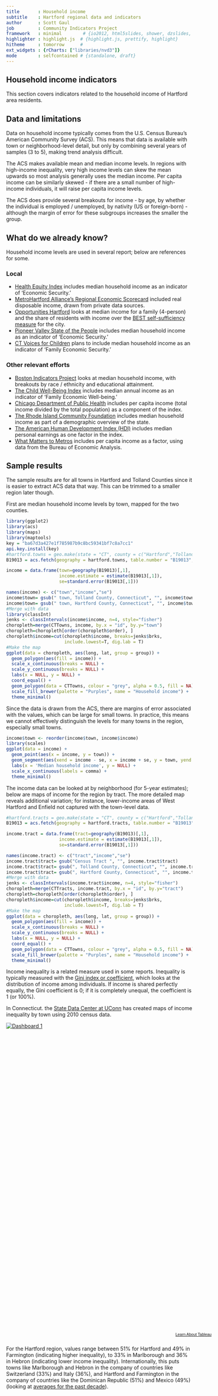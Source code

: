 ```yaml
---
title       : Household income
subtitle    : Hartford regional data and indicators
author      : Scott Gaul
job         : Community Indicators Project
framework   : minimal        # {io2012, html5slides, shower, dzslides, ...}
highlighter : highlight.js  # {highlight.js, prettify, highlight}
hitheme     : tomorrow      # 
ext_widgets : {rCharts: ["libraries/nvd3"]} 
mode        : selfcontained # {standalone, draft}
---
```


## Household income indicators

This section covers indicators related to the household income of Hartford area residents. 

## Data and limitations

Data on household income typically comes from the U.S. Census Bureau's American Community Survey (ACS). This means that data is available with town or neighborhood-level detail, but only by combining several years of samples (3 to 5), making trend analysis difficult. 

The ACS makes available mean and median income levels. In regions with high-income inequality, very high income levels can skew the mean upwards so most analysis generally uses the median income. Per capita income can be similarly skewed - if there are a small number of high-income individuals, it will raise per capita income levels. 

The ACS does provide several breakouts for income - by age, by whether the individual is employed / unemployed, by nativity (US or foreign-born) - although the margin of error for these subgroups increases the smaller the group. 

## What do we already know?

Household income levels are used in several report; below are references for some. 

### Local

* [Health Equity Index](http://www.cadh.org/health-equity/health-equity-index.html) includes median household income as an indicator of 'Economic Security.'  
* [MetroHartford Alliance's Regional Economic Scorecard](http://www.metrohartford.com/economic-development/regional-data) included real disposable income, drawn from private data sources.
* [Opportunities Hartford](http://www.cahs.org/programs-opportunitieshartford.asp) looks at median income for a family (4-person) and the share of residents with income over the [BEST self-sufficiency measure](http://ctpcsw.com/basic-economic-security-tables/) for the city.
* [Pioneer Valley State of the People](http://pvpc.org/resources/datastats/state-of-people/stateofthepeople2013.pdf) includes median household income as an indicator of 'Economic Security.'
* [CT Voices for Children](http://www.ctvoices.org/) plans to include median household income as an indicator of 'Family Economic Security.'

### Other relevant efforts

* [Boston Indicators Project](http://www.bostonindicators.org/) looks at median household income, with breakouts by race / ethnicity and educational attainment. 
* [The Child Well-Being Index](http://fcd-us.org/our-work/child-well-being-index-cwi) includes median annual income as an indicator of 'Family Economic Well-being.'
* [Chicago Department of Public Health](https://data.cityofchicago.org/Health-Human-Services/hardship-index/792q-4jtu) includes per capita income (total income divided by the total population) as a component of the index.
* [The Rhode Island Community Foundation](http://www.rifoundation.org/CommunityLeadership/CommunityDashboard/tabid/1157/Default.aspx) includes median household income as part of a demographic overview of the state. 
* [The American Human Development Index (HDI)](http://www.measureofamerica.org/human-development/) includes median personal earnings as one factor in the index. 
* [What Matters to Metros](http://www.futurefundneo.org/whatmatters) includes per capita income as a factor, using data from the Bureau of Economic Analysis.

## Sample results

The sample results are for all towns in Hartford and Tolland Counties since it is easier to extract ACS data that way. This can be trimmed to a smaller region later though. 

First are median household income levels by town, mapped for the two counties.

```r
library(ggplot2)
library(acs)
library(maps)
library(maptools)
key = "ba67d3a427e1f785987b9c8bc59341bf7c8a7cc1"
api.key.install(key)
#hartford.towns = geo.make(state = "CT", county = c("Hartford","Tolland"), county.subdivision = "*", check = T)
B19013 = acs.fetch(geography = hartford.towns, table.number = "B19013", col.names = "pretty")

income = data.frame(town=geography(B19013)[,1],
                    income.estimate = estimate(B19013[,1]),
                    se=standard.error(B19013[,1]))

names(income) <- c("town","income","se")
income$town= gsub(" town, Tolland County, Connecticut", "", income$town)
income$town= gsub(" town, Hartford County, Connecticut", "", income$town)
#Merge with data
library(classInt)
jenks <- classIntervals(income$income, n=4, style="fisher")
choropleth=merge(CTTowns, income, by.x = "id", by.y="town")
choropleth=choropleth[order(choropleth$order), ]
choropleth$income=cut(choropleth$income, breaks=jenks$brks, 
                      include.lowest=T, dig.lab = T)
#Make the map
ggplot(data = choropleth, aes(long, lat, group = group)) +
  geom_polygon(aes(fill = income)) + 
  scale_x_continuous(breaks = NULL) +
  scale_y_continuous(breaks = NULL) +
  labs(x = NULL, y = NULL) + 
  coord_equal() +
  geom_polygon(data = CTTowns, colour = "grey", alpha = 0.5, fill = NA) +
  scale_fill_brewer(palette = "Purples", name = "Household income") +
  theme_minimal()
```

Since the data is drawn from the ACS, there are margins of error associated with the values, which can be large for small towns. In practice, this means we cannot effectively distinguish the levels for many towns in the region, especially small towns. 

```r
income$town <- reorder(income$town, income$income)
library(scales)
ggplot(data = income) + 
  geom_point(aes(x = income, y = town)) + 
  geom_segment(aes(xend = income - se, x = income + se, y = town, yend = town), colour = "grey") + 
  labs(x = 'Median household income', y = NULL) + 
  scale_x_continuous(labels = comma) + 
  theme_minimal()
```

The income data can be looked at by neighborhood (for 5-year estimates); below are maps of income for the region by tract. The more detailed map reveals additional variation; for instance, lower-income areas of West Hartford and Enfield not captured with the town-level data. 

```r
#hartford.tracts = geo.make(state = "CT", county = c("Hartford","Tolland"), tract = "*", check = T)
B19013 = acs.fetch(geography = hartford.tracts, table.number = "B19013", col.names = "pretty")

income.tract = data.frame(tract=geography(B19013)[,1],
                    income.estimate = estimate(B19013[,1]),
                    se=standard.error(B19013[,1]))

names(income.tract) <- c("tract","income","se")
income.tract$tract= gsub("Census Tract ", "", income.tract$tract)
income.tract$tract= gsub(", Tolland County, Connecticut", "", income.tract$tract)
income.tract$tract= gsub(", Hartford County, Connecticut", "", income.tract$tract)
#Merge with data
jenks <- classIntervals(income.tract$income, n=4, style="fisher")
choropleth=merge(CTTracts, income.tract, by.x = "id", by.y="tract")
choropleth=choropleth[order(choropleth$order), ]
choropleth$income=cut(choropleth$income, breaks=jenks$brks, 
                      include.lowest=T, dig.lab = T)
#Make the map
ggplot(data = choropleth, aes(long, lat, group = group)) +
  geom_polygon(aes(fill = income)) + 
  scale_x_continuous(breaks = NULL) +
  scale_y_continuous(breaks = NULL) +
  labs(x = NULL, y = NULL) + 
  coord_equal() +
  geom_polygon(data = CTTowns, colour = "grey", alpha = 0.5, fill = NA) +
  scale_fill_brewer(palette = "Purples", name = "Household income") +
  theme_minimal()
```

Income inequality is a related measure used in some reports. Inequality is typically measured with the [Gini index or coefficient](http://data.worldbank.org/indicator/SI.POV.GINI), which looks at the distribution of income among individuals. If income is shared perfectly equally, the Gini coefficient is 0; if it is completely unequal, the coefficient is 1 (or 100%). 

In Connecticut. the [State Data Center at UConn](http://ctsdc.uconn.edu/dataviz/gini_index_income_inequality_connecticut_towns.html) has created maps of income inequality by town using 2010 census data. 


<script type='text/javascript' src='http://public.tableausoftware.com/javascripts/api/viz_v1.js'></script><div class='tableauPlaceholder' style='width: 564px; height: 835px;'><noscript><a href='http:&#47;&#47;ctsdc.uconn.edu&#47;dataviz&#47;gini_index_income_inequality_connecticut_towns.html'><img alt='Dashboard 1 ' src='http:&#47;&#47;public.tableausoftware.com&#47;static&#47;images&#47;Z5&#47;Z5P4CWDC2&#47;1_rss.png' style='border: none' /></a></noscript><object class='tableauViz' width='564' height='835' style='display:none;'><param name='host_url' value='http%3A%2F%2Fpublic.tableausoftware.com%2F' /> <param name='path' value='shared&#47;Z5P4CWDC2' / > <param name='toolbar' value='yes' /><param name='static_image' value='http:&#47;&#47;public.tableausoftware.com&#47;static&#47;images&#47;Z5&#47;Z5P4CWDC2&#47;1.png' / > <param name='animate_transition' value='yes' /><param name='display_static_image' value='yes' /><param name='display_spinner' value='yes' /><param name='display_overlay' value='yes' /><param name='display_count' value='yes' /></object></div><div style='width:564px;height:22px;padding:0px 10px 0px 0px;color:black;font:normal 8pt verdana,helvetica,arial,sans-serif;'><div style='float:right; padding-right:8px;'><a href='http://www.tableausoftware.com/public/about-tableau-products?ref=http://public.tableausoftware.com/shared/Z5P4CWDC2' target='_blank'>Learn About Tableau</a></div></div>


For the Hartford region, values range between 51% for Hartford and 49% in Farmington (indicating higher inequality), to 33% in Marlborough and 36% in Hebron (indicating lower income inequality). Internationally, this puts towns like Marlborough and Hebron in the company of countries like Switzerland (33%) and Italy (36%), and Hartford and Farmington in the company of countries like the Dominican Republic (51%) and Mexico (49%) (looking at [averages for the past decade](http://data.worldbank.org/indicator/SI.POV.GINI)). 
